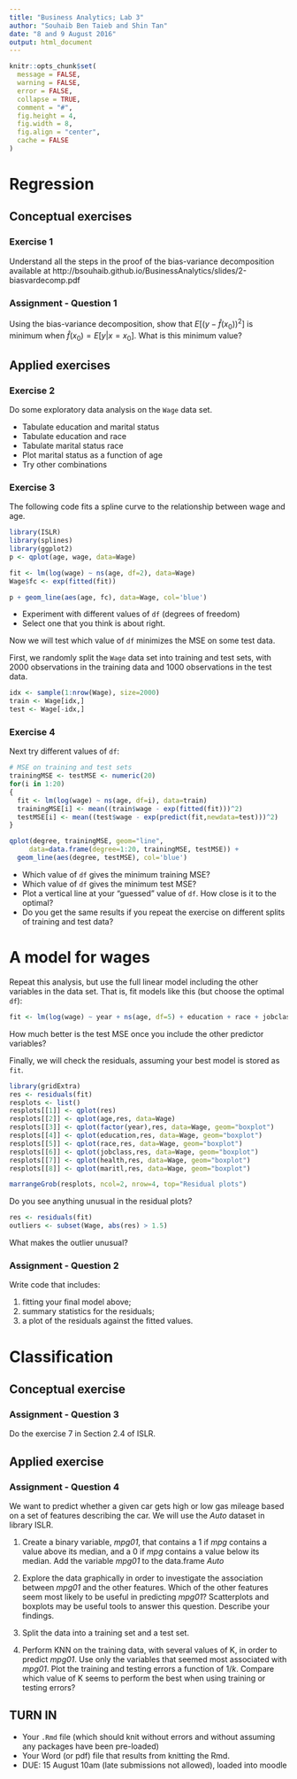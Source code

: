 ```yaml
---
title: "Business Analytics; Lab 3"
author: "Souhaib Ben Taieb and Shin Tan"
date: "8 and 9 August 2016"
output: html_document
---
```


```r
knitr::opts_chunk$set(
  message = FALSE,
  warning = FALSE,
  error = FALSE, 
  collapse = TRUE,
  comment = "#",
  fig.height = 4,
  fig.width = 8,
  fig.align = "center",
  cache = FALSE
)
```

# Regression 

## Conceptual exercises

### Exercise 1

Understand all the steps in the proof of the bias-variance decomposition available at http://bsouhaib.github.io/BusinessAnalytics/slides/2-biasvardecomp.pdf

### Assignment - Question 1

Using the bias-variance decomposition, show that $E[(y - \hat f(x_0))^2]$ is minimum when $\hat f(x_0) = E[y | x = x_0]$.  What is this minimum value?

## Applied exercises

### Exercise 2

Do some exploratory data analysis on the `Wage` data set.

- Tabulate education and marital status
- Tabulate education and race
- Tabulate marital status race
- Plot marital status as a function of age
- Try other combinations

### Exercise 3

The following code fits a spline curve to the relationship between wage and age. 

```r
library(ISLR)
library(splines)
library(ggplot2)
p <- qplot(age, wage, data=Wage)

fit <- lm(log(wage) ~ ns(age, df=2), data=Wage)
Wage$fc <- exp(fitted(fit))

p + geom_line(aes(age, fc), data=Wage, col='blue')
```

- Experiment with different values of `df` (degrees of freedom) 
- Select one that you think is about right.

Now we will test which value of `df` minimizes the MSE on some test data. 

First, we randomly split the `Wage` data set into training and test sets, with 2000 observations in the training data and 1000 observations in the test data.

```r
idx <- sample(1:nrow(Wage), size=2000)
train <- Wage[idx,]
test <- Wage[-idx,]
```

### Exercise 4

Next try different values of `df`:

```r
# MSE on training and test sets
trainingMSE <- testMSE <- numeric(20)
for(i in 1:20)
{
  fit <- lm(log(wage) ~ ns(age, df=i), data=train)
  trainingMSE[i] <- mean((train$wage - exp(fitted(fit)))^2)
  testMSE[i] <- mean((test$wage - exp(predict(fit,newdata=test)))^2)
}

qplot(degree, trainingMSE, geom="line",
     data=data.frame(degree=1:20, trainingMSE, testMSE)) +
  geom_line(aes(degree, testMSE), col='blue')

```

 - Which value of `df` gives the minimum training MSE?
 - Which value of `df` gives the minimum test MSE?
 - Plot a vertical line at your "guessed" value of `df`. How close is it to the optimal?
 - Do you get the same results if you repeat the exercise on different splits of training and test data?
 
# A model for wages
 
Repeat this analysis, but use the full linear model including the other variables in the data set. That is, fit models like this (but choose the optimal `df`):

```r
fit <- lm(log(wage) ~ year + ns(age, df=5) + education + race + jobclass + health + maritl, data=Wage)
```

How much better is the test MSE once you include the other predictor variables?

Finally, we will check the residuals, assuming your best model is stored as `fit`.

```r
library(gridExtra)
res <- residuals(fit)
resplots <- list()
resplots[[1]] <- qplot(res)
resplots[[2]] <- qplot(age,res, data=Wage)
resplots[[3]] <- qplot(factor(year),res, data=Wage, geom="boxplot")
resplots[[4]] <- qplot(education,res, data=Wage, geom="boxplot")
resplots[[5]] <- qplot(race,res, data=Wage, geom="boxplot")
resplots[[6]] <- qplot(jobclass,res, data=Wage, geom="boxplot")
resplots[[7]] <- qplot(health,res, data=Wage, geom="boxplot")
resplots[[8]] <- qplot(maritl,res, data=Wage, geom="boxplot")

marrangeGrob(resplots, ncol=2, nrow=4, top="Residual plots")
```

Do you see anything unusual in the residual plots?

```r
res <- residuals(fit)
outliers <- subset(Wage, abs(res) > 1.5)
```

What makes the outlier unusual?

### Assignment - Question 2

Write code that includes:

  1. fitting your final model above;
  2. summary statistics for the residuals;
  3. a plot of the residuals against the fitted values. 

# Classification 

## Conceptual exercise

### Assignment - Question 3

Do the exercise 7 in Section 2.4 of ISLR.

## Applied exercise

### Assignment - Question 4

We want to predict whether a given car gets high or low gas mileage based on a set of features describing the car. We will use the *Auto* dataset in library ISLR.

1. Create a binary variable, *mpg01*, that contains a 1 if *mpg* contains a value above its median, and a 0 if *mpg* contains a value below its median. Add the variable *mpg01* to the data.frame *Auto*

2. Explore the data graphically in order to investigate the association between *mpg01* and the other features. Which of the other
features seem most likely to be useful in predicting *mpg01*? Scatterplots and boxplots may be useful tools to answer this question. Describe your findings.

3. Split the data into a training set and a test set.

4. Perform KNN on the training data, with several values of K, in order to predict *mpg01*. Use only the variables that seemed most associated with *mpg01*. Plot the training and testing errors a function of $1/k$. Compare which value of K seems to perform the best when using training or testing errors?


## TURN IN 

- Your `.Rmd` file (which should knit without errors and without assuming any packages have been pre-loaded)
- Your Word (or pdf) file that results from knitting the Rmd.
- DUE: 15 August 10am (late submissions not allowed), loaded into moodle

